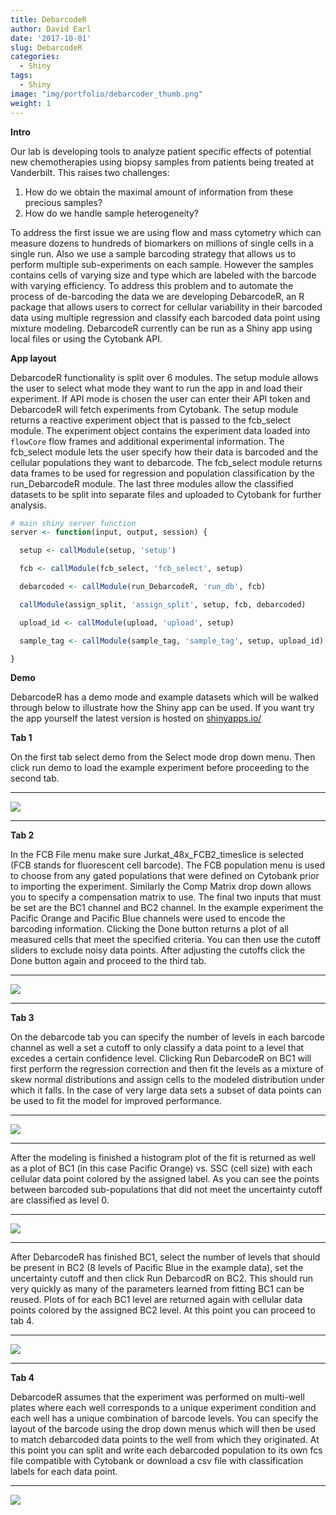 ```yaml
---
title: DebarcodeR
author: David Earl
date: '2017-10-01'
slug: DebarcodeR
categories:
  - Shiny
tags:
  - Shiny
image: "img/portfolio/debarcoder_thumb.png"
weight: 1
---
```


**Intro**

Our lab is developing tools to analyze patient specific effects of potential new chemotherapies using biopsy samples from patients being treated at Vanderbilt.  This raises two challenges: 

1. How do we obtain the maximal amount of information from these precious samples?
2. How do we handle sample heterogeneity?

To address the first issue we are using flow and mass cytometry which can measure dozens to hundreds of biomarkers on millions of single cells in a single run. Also we use a sample barcoding strategy that allows us to perform multiple sub-experiments on each sample.  However the samples contains cells of varying size and type which are labeled with the barcode with varying efficiency. To address this problem and to automate the process of de-barcoding the data we are developing DebarcodeR, an R package that allows users to correct for cellular variability in their barcoded data using multiple regression and classify each barcoded data point using mixture modeling.  DebarcodeR currently can be run as a Shiny app using local files or using the Cytobank API.

**App layout**

DebarcodeR functionality is split over 6 modules.  The setup module allows the 
user to select what mode they want to run the app in and load their experiment. If
API mode is chosen the user can enter their API token and DebarcodeR will fetch
experiments from Cytobank. The setup module returns a reactive experiment object
that is passed to the fcb_select module. The experiment object contains the
experiment data loaded into `flowCore` flow frames and additional experimental 
information. The fcb_select module lets the user specify how their data is
barcoded and the cellular populations they want to debarcode. The fcb_select 
module returns data frames to be used for regression and population classification 
by the run_DebarcodeR module. The last three modules allow the classified datasets
to be split into separate files and uploaded to Cytobank for further analysis.

```r
# main shiny server function
server <- function(input, output, session) {

  setup <- callModule(setup, 'setup')

  fcb <- callModule(fcb_select, 'fcb_select', setup)

  debarcoded <- callModule(run_DebarcodeR, 'run_db', fcb)

  callModule(assign_split, 'assign_split', setup, fcb, debarcoded)

  upload_id <- callModule(upload, 'upload', setup)

  sample_tag <- callModule(sample_tag, 'sample_tag', setup, upload_id)

}
```

**Demo**

DebarcodeR has a demo mode and example datasets which will be walked through below
to illustrate how the Shiny app can be used. If you want try the app yourself the
latest version is hosted on [shinyapps.io/](https://vlbs.shinyapps.io/debarcoder2)

**Tab 1**

On the first tab select demo from the Select mode drop down menu. Then click run demo
to load the example experiment before proceeding to the second tab. 

***

![](/img/portfolio/setup.png)

***

**Tab 2**

In the FCB File menu make sure Jurkat_48x_FCB2_timeslice is selected (FCB stands for 
fluorescent cell barcode). The FCB population menu is used to choose from any gated 
populations that were defined on Cytobank prior to importing the experiment. Similarly 
the Comp Matrix drop down allows you to specify a compensation matrix to use.
The final two inputs that must be set are the BC1 channel and BC2 channel. In the 
example experiment the Pacific Orange and Pacific Blue channels were used to encode 
the barcoding information. Clicking the Done button returns a plot of all measured cells that
meet the specified criteria. You can then use the cutoff sliders to exclude noisy 
data points. After adjusting the cutoffs click the Done button again and proceed to 
the third tab.

***

![](/img/portfolio/debarcode_1.png)

***

**Tab 3**

On the debarcode tab you can specify the number of levels in each barcode channel 
as well a set a cutoff to only classify a data point to a level that excedes a certain 
confidence level. Clicking Run DebarcodeR on BC1 will first perform the regression 
correction and then fit the levels as a mixture of skew normal distributions and assign
cells to the modeled distribution under which it falls.  In the case of very large 
data sets a subset of data points can be used to fit the model for improved performance.

***

![](/img/portfolio/debarcode_2.png)

***

After the modeling is finished a histogram plot of the fit is returned as well
as a plot of BC1 (in this case Pacific Orange) vs. SSC (cell size) with each cellular
data point colored by the assigned label. As you can see the points between barcoded 
sub-populations that did not meet the uncertainty cutoff are classified as level 0.

***

![](/img/portfolio/debarcode_3.png)

***

After DebarcodeR has finished BC1, select the number of levels that should be 
present in BC2 (8 levels of Pacific Blue in the example data), set the uncertainty cutoff and then
click Run DebarcodR on BC2. This should run very quickly as many of the parameters 
learned from fitting BC1 can be reused. Plots of for each BC1 level are returned again
with cellular data points colored by the assigned BC2 level. At this point you can 
proceed to tab 4. 

***

![](/img/portfolio/debarcode_4.png)

***

**Tab 4**

DebarcodeR assumes that the experiment was performed on multi-well plates where each well corresponds
to a unique experiment condition and each well has a unique combination of barcode levels. You can 
specify the layout of the barcode using the drop down menus which will then be used to 
match debarcoded data points to the well from which they originated.  At this point you can split 
and write each debarcoded population to its own fcs file compatible with Cytobank or download a csv file
with classification labels for each data point.

***

![](/img/portfolio/assign.png)


